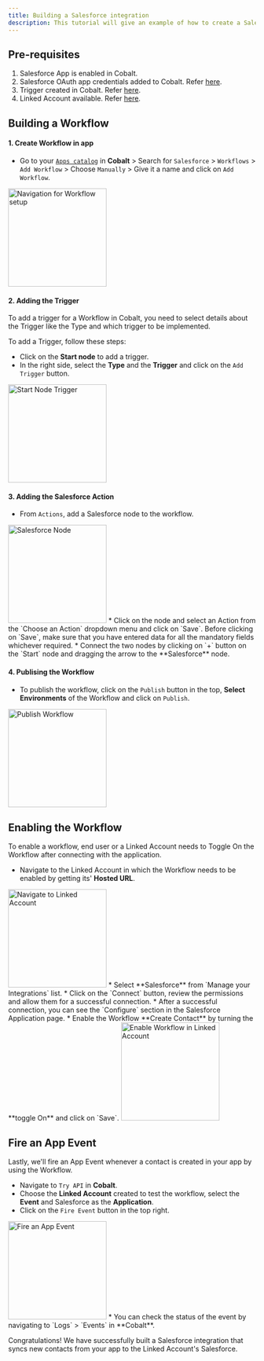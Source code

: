 ```yaml
---
title: Building a Salesforce integration
description: This tutorial will give an example of how to create a Salesforce integration that syncs contacts from your app to your Linked account's Salesforce account.
---
```


## Pre-requisites
1. Salesforce App is enabled in Cobalt.
2. Salesforce OAuth app credentials added to Cobalt. Refer [here](https://docs.gocobalt.io/resources/integration-providers/salesforce#creating-an-app-in-salesforce).
3. Trigger created in Cobalt. Refer [here](https://docs.gocobalt.io/guides/workflow/triggers).
4. Linked Account available. Refer [here](https://docs.gocobalt.io/guides/platform/linked-account).

## Building a Workflow

#### 1. Create Workflow in app
* Go to your [`Apps catalog`](https://app.gocobalt.io/apps) in **Cobalt** > Search for `Salesforce` > `Workflows` > `Add Workflow` > Choose `Manually` > Give it a name and click on `Add Workflow`.
<img height="200" src="/images/Salesforce/Salesforce_workflow.png" alt="Navigation for Workflow setup"/>

#### 2. Adding the Trigger
To add a trigger for a Workflow in Cobalt, you need to select details about the Trigger like the Type and which trigger to be implemented.

To add a Trigger, follow these steps:
* Click on the **Start node** to add a trigger.
* In the right side, select the **Type** and the **Trigger** and click on the `Add Trigger` button.
<img height="200" src="/images/Salesforce/Salesforce_start.png" alt="Start Node Trigger"/>

#### 3. Adding the Salesforce Action

* From `Actions`, add a Salesforce node to the workflow.
<img height="200" src="/images/Salesforce/Salesforce_action.png" alt="Salesforce Node"/>
* Click on the node and select an Action from the `Choose an Action` dropdown menu and click on `Save`.
<Warning>
Before clicking on `Save`, make sure that you have entered data for all the mandatory fields whichever required.
</Warning>
* Connect the two nodes by clicking on `+` button on the `Start` node and dragging the arrow to the **Salesforce** node.

#### 4. Publising the Workflow
* To publish the workflow, click on the `Publish` button in the top, **Select Environments** of the Workflow and click on `Publish`.
<img height="200" src="/images/Salesforce/Salesforce_publish.png" alt="Publish Workflow"/>

## Enabling the Workflow
To enable a workflow, end user or a Linked Account needs to Toggle On the Workflow after connecting with the application.

* Navigate to the Linked Account in which the Workflow needs to be enabled by getting its' **Hosted URL**.
<img height="200" src="/images/Salesforce/Salesforce_linked.png" alt="Navigate to Linked Account"/>
* Select **Salesforce** from `Manage your Integrations` list.
* Click on the `Connect` button, review the permissions and allow them for a successful connection.
* After a successful connection, you can see the `Configure` section in the Salesforce Application page.
* Enable the Workflow **Create Contact** by turning the **toggle On** and click on `Save`.
<img height="200" src="/images/Salesforce/Salesforce_enable.png" alt="Enable Workflow in Linked Account"/>

## Fire an App Event 

Lastly, we'll fire an App Event whenever a contact is created in your app by using the Workflow.

* Navigate to `Try API` in **Cobalt**.
* Choose the **Linked Account** created to test the workflow, select the **Event** and Salesforce as the **Application**.
* Click on the `Fire Event` button in the top right.
<img height="200" src="/images/Salesforce/Salesforce_fire.png" alt="Fire an App Event"/>
* You can check the status of the event by navigating to `Logs` > `Events` in **Cobalt**.

Congratulations! We have successfully built a Salesforce integration that syncs new contacts from your app to the Linked Account's Salesforce.